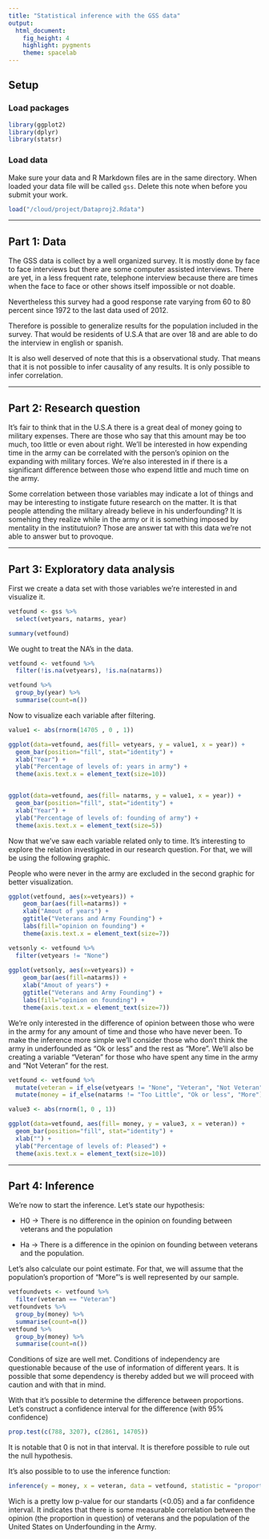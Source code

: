 ```yaml
---
title: "Statistical inference with the GSS data"
output: 
  html_document: 
    fig_height: 4
    highlight: pygments
    theme: spacelab
---
```


## Setup

### Load packages

```r
library(ggplot2)
library(dplyr)
library(statsr)
```

### Load data

Make sure your data and R Markdown files are in the same directory. When loaded
your data file will be called `gss`. Delete this note when before you submit 
your work. 

```r
load("/cloud/project/Dataproj2.Rdata")
```


* * *

## Part 1: Data

 The GSS data is collect by a well organized survey. It is mostly done by face to face interviews but there are some computer assisted interviews. There are yet, in a less frequent rate, telephone interview because there are times when the face to face or other shows itself impossible or not doable. 
 
 Nevertheless this survey had a good response rate varying from 60 to 80 percent since 1972 to the last data used of 2012.

 Therefore is possible to generalize results for the population included in the survey. That would be residents of U.S.A that are over 18 and are able to do the interview in english or spanish.
 
 It is also well deserved of note that this is a observational study. That means that it is not possible to infer causality of any results. It is only possible to infer correlation.
 

* * *

## Part 2: Research question

  It's fair to think that in the U.S.A there is a great deal of money going to military expenses. There are those who say that this amount may be too much, too little or even about right. We'll be interested in how expending time in the army can be correlated with the person's opinion on the expanding with military forces. We're also interested in if there is a significant difference between those who expend little and much time on the army. 
   
  Some correlation between those variables may indicate a lot of things and may be interesting to instigate future research on the matter. It is that people attending the military already believe in his underfounding? It is somehing they realize while in the army or it is something imposed by mentality in the institutuion? Those are answer tat with this data we're not able to answer but to provoque.
  

* * *

## Part 3: Exploratory data analysis

First we create a data set with those variables we're interested in and visualize it.

```r
vetfound <- gss %>%
  select(vetyears, natarms, year)

summary(vetfound)
```
We ought to treat the NA's in the data.

```r
vetfound <- vetfound %>%
  filter(!is.na(vetyears), !is.na(natarms))

vetfound %>%
  group_by(year) %>%
  summarise(count=n())
```

Now to visualize each variable after filtering.

```r
value1 <- abs(rnorm(14705 , 0 , 1))

ggplot(data=vetfound, aes(fill= vetyears, y = value1, x = year)) +
  geom_bar(position="fill", stat="identity") +
  xlab("Year") +
  ylab("Percentage of levels of: years in army") +
  theme(axis.text.x = element_text(size=10))


ggplot(data=vetfound, aes(fill= natarms, y = value1, x = year)) +
  geom_bar(position="fill", stat="identity") +
  xlab("Year") +
  ylab("Percentage of levels of: founding of army") +
  theme(axis.text.x = element_text(size=5))
```

  Now that we've saw each variable related only to time. It's interesting to explore the relation investigated in our research question. For that, we will be using the following graphic.
  
  People who were never in the army are excluded in the second graphic for better visualization. 
  
```r
ggplot(vetfound, aes(x=vetyears)) +
    geom_bar(aes(fill=natarms)) + 
    xlab("Amout of years") +  
    ggtitle("Veterans and Army Founding") +
    labs(fill="opinion on founding") +
    theme(axis.text.x = element_text(size=7))

vetsonly <- vetfound %>%
  filter(vetyears != "None")
  
ggplot(vetsonly, aes(x=vetyears)) +
    geom_bar(aes(fill=natarms)) + 
    xlab("Amout of years") +  
    ggtitle("Veterans and Army Founding") +
    labs(fill="opinion on founding") +
    theme(axis.text.x = element_text(size=7))
```

  We're only interested in the difference of opinion between those who were in the army for any amount of time and those who have never been. To make the inference more simple we'll consider those who don't think the army in underfounded as "Ok or less" and the rest as "More". We'll also be creating a variable "Veteran" for those who have spent any time in the army and "Not Veteran" for the rest.
  
```r
vetfound <- vetfound %>%
  mutate(veteran = if_else(vetyears != "None", "Veteran", "Not Veteran")) %>%
  mutate(money = if_else(natarms != "Too Little", "Ok or less", "More"))

value3 <- abs(rnorm(1, 0 , 1))

ggplot(data=vetfound, aes(fill= money, y = value3, x = veteran)) +
  geom_bar(position="fill", stat="identity") +
  xlab("") +
  ylab("Percentage of levels of: Pleased") +
  theme(axis.text.x = element_text(size=10))
```

* * *

## Part 4: Inference

  We're now to start the inference. Let's state our hypothesis:
  
- H0 -> There is no difference in the opinion on founding between veterans and the population

- Ha -> There is a difference in the opinion on founding between veterans and the population.

Let's also calculate our point estimate. For that, we will assume that the population's proportion of "More"'s is well represented by our sample.

```r
vetfoundvets <- vetfound %>%
  filter(veteran == "Veteran")
vetfoundvets %>%
  group_by(money) %>%
  summarise(count=n())
vetfound %>%
  group_by(money) %>%
  summarise(count=n())
```

  Conditions of size are well met. Conditions of independency are questionable because of the use of information of different years. It is possible that some dependency is thereby added but we will proceed with caution and with that in mind.
  
   With that it's possible to determine the difference between proportions. Let's construct a confidence interval for the difference (with 95% confidence)
   
```r
prop.test(c(788, 3207), c(2861, 14705))
```
It is notable that 0 is not in that interval. It is therefore possible to rule out the null hypothesis.

It's also possible to to use the inference function:
```r
inference(y = money, x = veteran, data = vetfound, statistic = "proportion", type = "ht", null = 0, alternative = "twosided", method = "theoretical", success = "More")
```


  Wich is a pretty low p-value for our standarts (<0.05) and a far confidence interval. It indicates that there is some measurable correlation between the opinion (the proportion in question) of veterans and the population of the United States on Underfounding in the Army.

